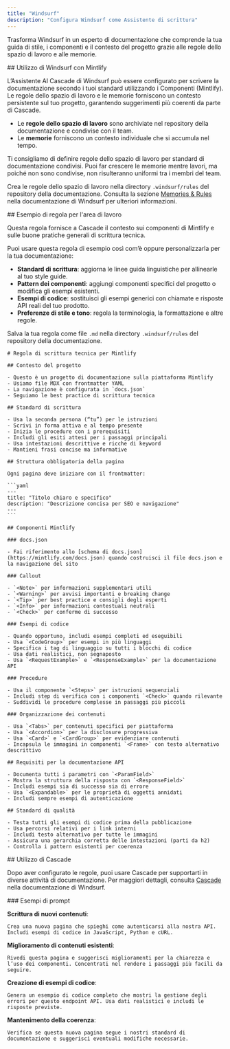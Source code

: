 ```yaml
---
title: "Windsurf"
description: "Configura Windsurf come Assistente di scrittura"
---
```


Trasforma Windsurf in un esperto di documentazione che comprende la tua guida di stile, i componenti e il contesto del progetto grazie alle regole dello spazio di lavoro e alle memorie.

<div id="using-windsurf-with-mintlify">
  ## Utilizzo di Windsurf con Mintlify
</div>

L’Assistente AI Cascade di Windsurf può essere configurato per scrivere la documentazione secondo i tuoi standard utilizzando i Componenti (Mintlify). Le regole dello spazio di lavoro e le memorie forniscono un contesto persistente sul tuo progetto, garantendo suggerimenti più coerenti da parte di Cascade.

* Le **regole dello spazio di lavoro** sono archiviate nel repository della documentazione e condivise con il team.
* Le **memorie** forniscono un contesto individuale che si accumula nel tempo.

Ti consigliamo di definire regole dello spazio di lavoro per standard di documentazione condivisi. Puoi far crescere le memorie mentre lavori, ma poiché non sono condivise, non risulteranno uniformi tra i membri del team.

Crea le regole dello spazio di lavoro nella directory `.windsurf/rules` del repository della documentazione. Consulta la sezione [Memories & Rules](https://docs.windsurf.com/windsurf/cascade/memories) nella documentazione di Windsurf per ulteriori informazioni.

<div id="example-workspace-rule">
  ## Esempio di regola per l'area di lavoro
</div>

Questa regola fornisce a Cascade il contesto sui componenti di Mintlify e sulle buone pratiche generali di scrittura tecnica.

Puoi usare questa regola di esempio così com’è oppure personalizzarla per la tua documentazione:

* **Standard di scrittura**: aggiorna le linee guida linguistiche per allinearle al tuo style guide.
* **Pattern dei componenti**: aggiungi componenti specifici del progetto o modifica gli esempi esistenti.
* **Esempi di codice**: sostituisci gli esempi generici con chiamate e risposte API reali del tuo prodotto.
* **Preferenze di stile e tono**: regola la terminologia, la formattazione e altre regole.

Salva la tua regola come file `.md` nella directory `.windsurf/rules` del repository della documentazione.

````mdx
# Regola di scrittura tecnica per Mintlify

## Contesto del progetto

- Questo è un progetto di documentazione sulla piattaforma Mintlify
- Usiamo file MDX con frontmatter YAML  
- La navigazione è configurata in `docs.json`
- Seguiamo le best practice di scrittura tecnica

## Standard di scrittura

- Usa la seconda persona (“tu”) per le istruzioni
- Scrivi in forma attiva e al tempo presente
- Inizia le procedure con i prerequisiti
- Includi gli esiti attesi per i passaggi principali
- Usa intestazioni descrittive e ricche di keyword
- Mantieni frasi concise ma informative

## Struttura obbligatoria della pagina

Ogni pagina deve iniziare con il frontmatter:

```yaml
---
title: "Titolo chiaro e specifico"
description: "Descrizione concisa per SEO e navigazione"
---
```

## Componenti Mintlify

### docs.json

- Fai riferimento allo [schema di docs.json](https://mintlify.com/docs.json) quando costruisci il file docs.json e la navigazione del sito

### Callout

- `<Note>` per informazioni supplementari utili
- `<Warning>` per avvisi importanti e breaking change
- `<Tip>` per best practice e consigli degli esperti  
- `<Info>` per informazioni contestuali neutrali
- `<Check>` per conferme di successo

### Esempi di codice

- Quando opportuno, includi esempi completi ed eseguibili
- Usa `<CodeGroup>` per esempi in più linguaggi
- Specifica i tag di linguaggio su tutti i blocchi di codice
- Usa dati realistici, non segnaposto
- Usa `<RequestExample>` e `<ResponseExample>` per la documentazione API

### Procedure

- Usa il componente `<Steps>` per istruzioni sequenziali
- Includi step di verifica con i componenti `<Check>` quando rilevante
- Suddividi le procedure complesse in passaggi più piccoli

### Organizzazione dei contenuti

- Usa `<Tabs>` per contenuti specifici per piattaforma
- Usa `<Accordion>` per la disclosure progressiva
- Usa `<Card>` e `<CardGroup>` per evidenziare contenuti
- Incapsula le immagini in componenti `<Frame>` con testo alternativo descrittivo

## Requisiti per la documentazione API

- Documenta tutti i parametri con `<ParamField>` 
- Mostra la struttura della risposta con `<ResponseField>`
- Includi esempi sia di successo sia di errore
- Usa `<Expandable>` per le proprietà di oggetti annidati
- Includi sempre esempi di autenticazione

## Standard di qualità

- Testa tutti gli esempi di codice prima della pubblicazione
- Usa percorsi relativi per i link interni
- Includi testo alternativo per tutte le immagini
- Assicura una gerarchia corretta delle intestazioni (parti da h2)
- Controlla i pattern esistenti per coerenza
````

<div id="working-with-cascade">
  ## Utilizzo di Cascade
</div>

Dopo aver configurato le regole, puoi usare Cascade per supportarti in diverse attività di documentazione. Per maggiori dettagli, consulta [Cascade](https://docs.windsurf.com/windsurf/cascade) nella documentazione di Windsurf.

<div id="example-prompts">
  ### Esempi di prompt
</div>

**Scrittura di nuovi contenuti**:

```text wrap
Crea una nuova pagina che spieghi come autenticarsi alla nostra API. Includi esempi di codice in JavaScript, Python e cURL.
```

**Miglioramento di contenuti esistenti**:

```text wrap
Rivedi questa pagina e suggerisci miglioramenti per la chiarezza e l’uso dei componenti. Concentrati nel rendere i passaggi più facili da seguire.
```

**Creazione di esempi di codice**:

```text wrap
Genera un esempio di codice completo che mostri la gestione degli errori per questo endpoint API. Usa dati realistici e includi le risposte previste.
```

**Mantenimento della coerenza**:

```text wrap
Verifica se questa nuova pagina segue i nostri standard di documentazione e suggerisci eventuali modifiche necessarie.
```